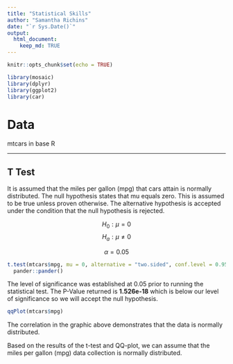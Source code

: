 ```yaml
---
title: "Statistical Skills"
author: "Samantha Richins"
date: "`r Sys.Date()`"
output: 
  html_document:
    keep_md: TRUE
---
```


```r
knitr::opts_chunk$set(echo = TRUE)
```

```r
library(mosaic)
library(dplyr)
library(ggplot2)
library(car)
```


# Data

mtcars in base R

---


## T Test

It is assumed that the miles per gallon (mpg) that cars attain is normally distributed. The null hypothesis states that mu equals zero. This is assumed to be true unless proven otherwise. The alternative hypothesis is accepted under the condition that the null hypothesis is rejected.

$$
  H_0: \mu = 0
$$
$$
  H_a: \mu \neq 0
$$

$$
 \alpha = 0.05
$$


```r
t.test(mtcars$mpg, mu = 0, alternative = "two.sided", conf.level = 0.95) %>% 
  pander::pander()
```

The level of significance was established at 0.05 prior to running the statistical test. The P-Value returned is **1.526e-18** which is below our level of significance so we will accept the null hypothesis.

```r
qqPlot(mtcars$mpg)
```

The correlation in the graphic above demonstrates that the data is normally distributed. 

Based on the results of the t-test and QQ-plot, we can assume that the miles per gallon (mpg) data collection is normally distributed. 


